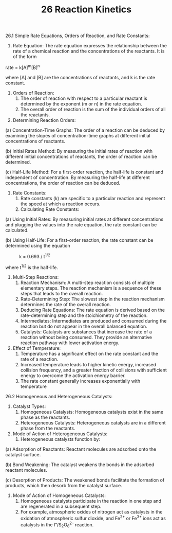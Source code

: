 ﻿---
title: 26 Reaction Kinetics
subject: chemistry
---

26\.1 Simple Rate Equations, Orders of Reaction, and Rate Constants:

1. Rate Equation: The rate equation expresses the relationship between the rate of a chemical reaction and the concentrations of the reactants. It is of the form 

rate = k[A]<sup>m</sup>[B]<sup>n</sup> 

where [A] and [B] are the concentrations of reactants, and k is the rate constant.

1. Orders of Reaction:
   1. The order of reaction with respect to a particular reactant is determined by the exponent (m or n) in the rate equation.
   1. The overall order of reaction is the sum of the individual orders of all the reactants.
1. Determining Reaction Orders: 

(a) Concentration-Time Graphs: The order of a reaction can be deduced by examining the slopes of concentration-time graphs at different initial concentrations of reactants. 

(b) Initial Rates Method: By measuring the initial rates of reaction with different initial concentrations of reactants, the order of reaction can be determined. 

(c) Half-Life Method: For a first-order reaction, the half-life is constant and independent of concentration. By measuring the half-life at different concentrations, the order of reaction can be deduced.

1. Rate Constants:
   1. Rate constants (k) are specific to a particular reaction and represent the speed at which a reaction occurs.
   1. Calculating Rate Constants: 

(a) Using Initial Rates: By measuring initial rates at different concentrations and plugging the values into the rate equation, the rate constant can be calculated. 

(b) Using Half-Life: For a first-order reaction, the rate constant can be determined using the equation 

`      `k = 0.693 / t<sup>1/2</sup>

where t<sup>1/2</sup> is the half-life.

1. Multi-Step Reactions:
   1. Reaction Mechanism: A multi-step reaction consists of multiple elementary steps. The reaction mechanism is a sequence of these steps that leads to the overall reaction.
   1. Rate-Determining Step: The slowest step in the reaction mechanism determines the rate of the overall reaction.
   1. Deducing Rate Equations: The rate equation is derived based on the rate-determining step and the stoichiometry of the reaction.
   1. Intermediates: Intermediates are produced and consumed during the reaction but do not appear in the overall balanced equation.
   1. Catalysts: Catalysts are substances that increase the rate of a reaction without being consumed. They provide an alternative reaction pathway with lower activation energy.
1. Effect of Temperature:
   1. Temperature has a significant effect on the rate constant and the rate of a reaction.
   1. Increased temperature leads to higher kinetic energy, increased collision frequency, and a greater fraction of collisions with sufficient energy to overcome the activation energy barrier.
   1. The rate constant generally increases exponentially with temperature

26\.2 Homogeneous and Heterogeneous Catalysts:

1. Catalyst Types:
   1. Homogeneous Catalysts: Homogeneous catalysts exist in the same phase as the reactants.
   1. Heterogeneous Catalysts: Heterogeneous catalysts are in a different phase from the reactants.
1. Mode of Action of Heterogeneous Catalysts:
   1. Heterogeneous catalysts function by: 

(a) Adsorption of Reactants: Reactant molecules are adsorbed onto the catalyst surface. 

(b) Bond Weakening: The catalyst weakens the bonds in the adsorbed reactant molecules. 

(c) Desorption of Products: The weakened bonds facilitate the formation of products, which then desorb from the catalyst surface.

1. Mode of Action of Homogeneous Catalysts:
   1. Homogeneous catalysts participate in the reaction in one step and are regenerated in a subsequent step.
   1. For example, atmospheric oxides of nitrogen act as catalysts in the oxidation of atmospheric sulfur dioxide, and Fe<sup>2+</sup> or Fe<sup>3+</sup> ions act as catalysts in the I<sup>–</sup>/S<sub>2</sub>O<sub>8</sub><sup>2–</sup> reaction.

